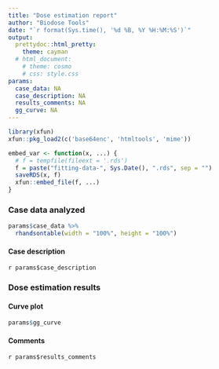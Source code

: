 ```yaml
---
title: "Dose estimation report"
author: "Biodose Tools"
date: "`r format(Sys.time(), '%d %B, %Y %H:%M:%S')`"
output: 
  prettydoc::html_pretty:
    theme: cayman
  # html_document:
    # theme: cosmo
    # css: style.css
params:
  case_data: NA
  case_description: NA
  results_comments: NA
  gg_curve: NA
---
```


```r
library(xfun)
xfun::pkg_load2(c('base64enc', 'htmltools', 'mime'))
```

```r
embed_var <- function(x, ...) {
  # f = tempfile(fileext = '.rds')
  f = paste("fitting-data-", Sys.Date(), ".rds", sep = "")
  saveRDS(x, f)
  xfun::embed_file(f, ...)
}
```

### Case data analyzed
```r
params$case_data %>% 
  rhandsontable(width = "100%", height = "100%")
```

#### Case description
`r params$case_description`

### Dose estimation results


#### Curve plot
```r
params$gg_curve
```

#### Comments
`r params$results_comments`

